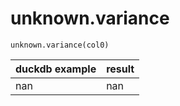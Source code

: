# unknown.variance { #duckops.unknown.variance }

`unknown.variance(col0)`

| duckdb example | result |
| -------------- | ------ |
| nan | nan |
